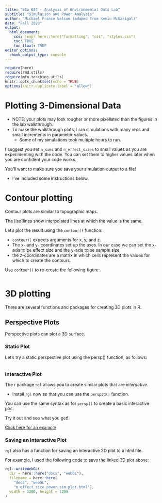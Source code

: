```yaml
---
title: "ECo 634 - Analysis of Environmental Data Lab"
subtitle: "Simulation and Power Analysis"
author: "Michael France Nelson (adaped from Kevin McGarigal)"
date: "Fall 2020"
output:
  html_document:
    css: !expr here::here("formatting", "css", "styles.css")
    toc: TRUE
    toc_float: TRUE
editor_options: 
  chunk_output_type: console
---
```


```r

require(here)
require(rmd.utils)
require(mfn.teaching.utils)
knitr::opts_chunk$set(echo = TRUE)
options(knitr.duplicate.label = "allow")

```



<!-- ```{r load_functions, child = find_file("function_chunks_lab_11.Rmd", exact_match = TRUE), include = FALSE} -->
<!-- ``` -->
<!-- ```{r load_data, child = find_file("load_data_chunks_lab_11.Rmd", exact_match = TRUE), include = FALSE} -->
<!-- ``` -->
<!-- ```{r load_models, child = find_file("model_chunks_lab_11.Rmd", exact_match = TRUE), include = FALSE} -->
<!-- ``` -->
<!-- ```{r load_simulations, child = find_file("simulation_chunks_lab_11.Rmd", exact_match = TRUE), include = FALSE} -->
<!-- ``` -->
<!-- ```{r load_plots, child = find_file("plot_chunks_lab_11.Rmd", exact_match = TRUE), include = FALSE} -->
<!-- ``` -->




# Plotting 3-Dimensional Data

<div class="notes">
- NOTE: your plots may look rougher or more pixellated than the figures in the lab walkthrough.
- To make the walkthrough plots, I ran simulations with many reps and small increments in parameter values.
  - Some of my simulations took multiple hours to run.

I suggest you set `n_sims` and `n_effect_sizes` to small values as you are experimenting with the code.  You can set them to higher values later when you are confident your code works.

You'll want to make sure you save your simulation output to a file!

- I've included some instructions below.
</div>


# Contour plotting

Contour plots are similar to topographic maps.

The [iso]lines show interpolated lines at which the value is the same.

Let's plot the result using the `contour()` function:

- `contour()` expects arguments for x, y, and z.
- The x- and y- coordinates set up the axes.  In our case we can set the x-axis to be effect size and the y-axis to be sample size.
- the z-coordinates are a matrix in which cells represent the values for which to create the contours.

Use `contour()` to re-create the following figure:



```r
```



# 3D plotting


There are several functions and packages for creating 3D plots in R.

## Perspective Plots

Perspective plots can plot a 3D surface.


### Static Plot

Let's try a static perspective plot using the persp() function, as follows:

```r
```

### Interactive Plot

The r package `rgl` allows you to create similar plots that are *interactive*.

- Install `rgl` now so that you can use the `persp3d()` function.

You can use the same syntax as for `persp()` to create a basic interactive plot.

Try it out and see what you get!


<!-- https://michaelfrancenelson.github.io/eco_602_634_2020/webGL/effect_sample_size_power_sim_plot.html -->

<a href="/eco_602_634_2020/webGL/n_effect_size_power_sim_plot.html" target="_blank">Click here for an example</a>


### Saving an Interactive Plot

`rgl` also has a function for saving an interactive 3D plot to a html file.

For example, I used the following code to save the linked 3D plot above:

```r
rgl::writeWebGL(
  dir = here::here("docs", "webGL"), 
  filename = here::here(
    "docs", "webGL",
    "n_effect_size_power_sim_plot.html"),
  width = 1200, height = 1200
)
```


